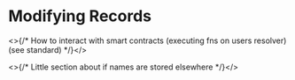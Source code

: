 
# Modifying Records

<WIP />

<>{/* How to interact with smart contracts (executing fns on users resolver) (see standard) */}</>

<>{/* Little section about if names are stored elsewhere */}</>
